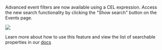 
Advanced event filters are now available using a CEL expression. Access the new search functionality by clicking the "Show search" button on the Events page.

![](/assets/changelog/2025-07-23-event-search.png)

Learn more about how to use this feature and view the list of searchable properties in our [docs](/docs/platform/monitor/inspecting-events#searching-events?ref=changelog)
